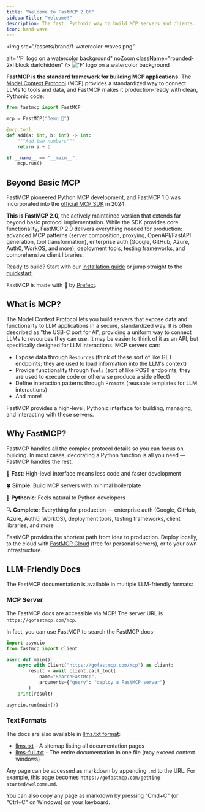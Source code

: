 ```yaml
---
title: "Welcome to FastMCP 2.0!"
sidebarTitle: "Welcome!"
description: The fast, Pythonic way to build MCP servers and clients.
icon: hand-wave
---
```

<img 
  src="/assets/brand/f-watercolor-waves.png" 
  
  alt="'F' logo on a watercolor background"
  noZoom
  className="rounded-2xl block dark:hidden"
  />
<img 
  src="/assets/brand/f-watercolor-waves-dark.png" 
  alt="'F' logo on a watercolor background"
  noZoom
  className="rounded-2xl hidden dark:block"
  />


**FastMCP is the standard framework for building MCP applications.** The [Model Context Protocol](https://modelcontextprotocol.io/) (MCP) provides a standardized way to connect LLMs to tools and data, and FastMCP makes it production-ready with clean, Pythonic code:

```python {1}
from fastmcp import FastMCP

mcp = FastMCP("Demo 🚀")

@mcp.tool
def add(a: int, b: int) -> int:
    """Add two numbers"""
    return a + b

if __name__ == "__main__":
    mcp.run()
```


## Beyond Basic MCP

FastMCP pioneered Python MCP development, and FastMCP 1.0 was incorporated into the [official MCP SDK](https://github.com/modelcontextprotocol/python-sdk) in 2024.

**This is FastMCP 2.0,** the actively maintained version that extends far beyond basic protocol implementation. While the SDK provides core functionality, FastMCP 2.0 delivers everything needed for production: advanced MCP patterns (server composition, proxying, OpenAPI/FastAPI generation, tool transformation), enterprise auth (Google, GitHub, Azure, Auth0, WorkOS, and more), deployment tools, testing frameworks, and comprehensive client libraries.

Ready to build? Start with our [installation guide](/getting-started/installation) or jump straight to the [quickstart](/getting-started/quickstart).

FastMCP is made with 💙 by [Prefect](https://www.prefect.io/).

## What is MCP?

The Model Context Protocol lets you build servers that expose data and functionality to LLM applications in a secure, standardized way. It is often described as "the USB-C port for AI", providing a uniform way to connect LLMs to resources they can use. It may be easier to think of it as an API, but specifically designed for LLM interactions. MCP servers can:

- Expose data through `Resources` (think of these sort of like GET endpoints; they are used to load information into the LLM's context)
- Provide functionality through `Tools` (sort of like POST endpoints; they are used to execute code or otherwise produce a side effect)
- Define interaction patterns through `Prompts` (reusable templates for LLM interactions)
- And more!

FastMCP provides a high-level, Pythonic interface for building, managing, and interacting with these servers.

## Why FastMCP?

FastMCP handles all the complex protocol details so you can focus on building. In most cases, decorating a Python function is all you need — FastMCP handles the rest.

🚀 **Fast**: High-level interface means less code and faster development

🍀 **Simple**: Build MCP servers with minimal boilerplate

🐍 **Pythonic**: Feels natural to Python developers

🔍 **Complete**: Everything for production — enterprise auth (Google, GitHub, Azure, Auth0, WorkOS), deployment tools, testing frameworks, client libraries, and more

FastMCP provides the shortest path from idea to production. Deploy locally, to the cloud with [FastMCP Cloud](https://fastmcp.cloud) (free for personal servers), or to your own infrastructure.




## LLM-Friendly Docs

The FastMCP documentation is available in multiple LLM-friendly formats:

### MCP Server

The FastMCP docs are accessible via MCP! The server URL is `https://gofastmcp.com/mcp`. 

In fact, you can use FastMCP to search the FastMCP docs:

```python
import asyncio
from fastmcp import Client

async def main():
    async with Client("https://gofastmcp.com/mcp") as client:
        result = await client.call_tool(
            name="SearchFastMcp", 
            arguments={"query": "deploy a FastMCP server"}
        )
    print(result)

asyncio.run(main())
```

### Text Formats

The docs are also available in [llms.txt format](https://llmstxt.org/):
- [llms.txt](https://gofastmcp.com/llms.txt) - A sitemap listing all documentation pages
- [llms-full.txt](https://gofastmcp.com/llms-full.txt) - The entire documentation in one file (may exceed context windows)

Any page can be accessed as markdown by appending `.md` to the URL. For example, this page becomes `https://gofastmcp.com/getting-started/welcome.md`.

You can also copy any page as markdown by pressing "Cmd+C" (or "Ctrl+C" on Windows) on your keyboard.

